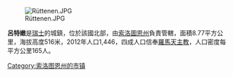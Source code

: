 [[Image:Rüttenen.JPG|right]]

'''呂特嫩'''是[[瑞士|瑞士]]的城鎮，位於該國北部，由[[索洛圖恩州|索洛圖恩州]]負責管轄，面積8.77平方公里，海拔高度516米，2012年人口1,446，四成人口信奉[[羅馬天主教|羅馬天主教]]，人口密度每平方公里165人。

{{Switzerland-geo-stub}}
[[Category:索洛图恩州的市镇|Category:索洛图恩州的市镇]]